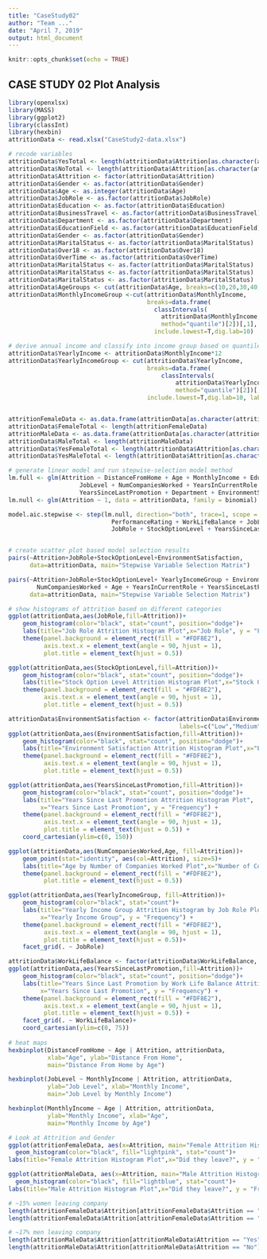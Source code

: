 ```yaml
---
title: "CaseStudy02"
author: "Team ..."
date: "April 7, 2019"
output: html_document
---
```


```r
knitr::opts_chunk$set(echo = TRUE)
```

## CASE STUDY 02 Plot Analysis
```r
library(openxlsx)
library(MASS)
library(ggplot2)
library(classInt)
library(hexbin)
attritionData <- read.xlsx("CaseStudy2-data.xlsx")

# recode variables
attritionData$YesTotal <- length(attritionData$Attrition[as.character(attritionData$Attrition) == "Yes"]) # 237
attritionData$NoTotal <- length(attritionData$Attrition[as.character(attritionData$Attrition) == "No"]) # 1233
attritionData$Attrition <- factor(attritionData$Attrition)
attritionData$Gender <- as.factor(attritionData$Gender)
attritionData$Age <- as.integer(attritionData$Age)
attritionData$JobRole <- as.factor(attritionData$JobRole)
attritionData$Education <- as.factor(attritionData$Education)
attritionData$BusinessTravel <- as.factor(attritionData$BusinessTravel)
attritionData$Department <- as.factor(attritionData$Department)
attritionData$EducationField <- as.factor(attritionData$EducationField)
attritionData$Gender <- as.factor(attritionData$Gender)
attritionData$MaritalStatus <- as.factor(attritionData$MaritalStatus)
attritionData$Over18 <- as.factor(attritionData$Over18)
attritionData$OverTime <- as.factor(attritionData$OverTime)
attritionData$MaritalStatus <- as.factor(attritionData$MaritalStatus)
attritionData$MaritalStatus <- as.factor(attritionData$MaritalStatus)
attritionData$MaritalStatus <- as.factor(attritionData$MaritalStatus)
attritionData$AgeGroups <- cut(attritionData$Age, breaks=c(10,20,30,40,50,60))
attritionData$MonthlyIncomeGroup <-cut(attritionData$MonthlyIncome, 
                                       breaks=data.frame(
                                         classIntervals(
                                           attritionData$MonthlyIncome, n=5,
                                           method="quantile")[2])[,1],
                                         include.lowest=T,dig.lab=10)

# derive annual income and classify into income group based on quantiles 367/368 group
attritionData$YearlyIncome <- attritionData$MonthlyIncome*12
attritionData$YearlyIncomeGroup <- cut(attritionData$YearlyIncome, 
                                       breaks=data.frame(
                                           classIntervals(
                                               attritionData$YearlyIncome, n=4,
                                               method="quantile")[2])[,1],
                                       include.lowest=T,dig.lab=10, labels = c('lower','lower-middle','upper-middle','upper'))


attritionFemaleData <- as.data.frame(attritionData[as.character(attritionData$Gender) == "Female",])
attritionData$FemaleTotal <- length(attritionFemaleData)
attritionMaleData <- as.data.frame(attritionData[as.character(attritionData$Gender) == "Male",])
attritionData$MaleTotal <- length(attritionMaleData)
attritionData$YesFemaleTotal <- length(attritionData$Attrition[as.character(attritionData$Attrition) == "Yes" & as.character(attritionData$Gender) == "Female"]) 
attritionData$YesMaleTotal <- length(attritionData$Attrition[as.character(attritionData$Attrition) == "Yes" & as.character(attritionData$Gender) == "Male"])

# generate linear model and run stepwise-selection model method
lm.full <- glm(Attrition ~ DistanceFromHome + Age + MonthlyIncome + Education + HourlyRate + HourlyRate + MonthlyIncome + PerformanceRating + WorkLifeBalance + 
                    JobLevel + NumCompaniesWorked + YearsInCurrentRole + YearsInCurrentRole + YearlyIncomeGroup + DailyRate + JobRole + StockOptionLevel + 
                    YearsSinceLastPromotion + Department + EnvironmentSatisfaction, data = attritionData, family = binomial)
lm.null <- glm(Attrition ~ 1, data = attritionData, family = binomial)

model.aic.stepwise <- step(lm.null, direction="both", trace=1, scope = ~ DistanceFromHome + Age + MonthlyIncome + Education + HourlyRate + HourlyRate + MonthlyIncome +
                             PerformanceRating + WorkLifeBalance + JobLevel + NumCompaniesWorked + YearsInCurrentRole + YearsInCurrentRole + YearlyIncomeGroup + DailyRate +
                             JobRole + StockOptionLevel + YearsSinceLastPromotion + Department + EnvironmentSatisfaction, data = attritionData, family = binomial)


# create scatter plot based model selection results
pairs(~Attrition+JobRole+StockOptionLevel+EnvironmentSatisfaction,
      data=attritionData, main="Stepwise Variable Selection Matrix")

pairs(~Attrition+JobRole+StockOptionLevel+ YearlyIncomeGroup + EnvironmentSatisfaction + DistanceFromHome + 
        NumCompaniesWorked + Age + YearsInCurrentRole + YearsSinceLastPromotion + WorkLifeBalance + DailyRate,
      data=attritionData, main="Stepwise Variable Selection Matrix")

# show histograms of attrition based on different categories
ggplot(attritionData,aes(JobRole,fill=Attrition))+
    geom_histogram(color="black", stat="count", position="dodge")+
    labs(title="Job Role Attrition Histogram Plot",x="Job Role", y = "Frequency") +
    theme(panel.background = element_rect(fill = "#FDF8E2"),
          axis.text.x = element_text(angle = 90, hjust = 1),
          plot.title = element_text(hjust = 0.5))

ggplot(attritionData,aes(StockOptionLevel,fill=Attrition))+
    geom_histogram(color="black", stat="count", position="dodge")+
    labs(title="Stock Option Level Attrition Histogram Plot",x="Stock Option Level", y = "Frequency") +
    theme(panel.background = element_rect(fill = "#FDF8E2"),
          axis.text.x = element_text(angle = 90, hjust = 1),
          plot.title = element_text(hjust = 0.5))

attritionData$EnvironmentSatisfaction <- factor(attritionData$EnvironmentSatisfaction,                                                 
                                                labels=c("Low","Medium","High","Very High"))
ggplot(attritionData,aes(EnvironmentSatisfaction,fill=Attrition))+
    geom_histogram(color="black", stat="count", position="dodge")+
    labs(title="Environment Satisfaction Attrition Histogram Plot",x="Environment Satisfaction", y = "Frequency") +
    theme(panel.background = element_rect(fill = "#FDF8E2"),
          axis.text.x = element_text(angle = 90, hjust = 1),
          plot.title = element_text(hjust = 0.5))

ggplot(attritionData,aes(YearsSinceLastPromotion,fill=Attrition))+
    geom_histogram(color="black", stat="count", position="dodge")+
    labs(title="Years Since Last Promotion Attrition Histogram Plot",
         x="Years Since Last Promotion", y = "Frequency") +
    theme(panel.background = element_rect(fill = "#FDF8E2"),
          axis.text.x = element_text(angle = 90, hjust = 1),
          plot.title = element_text(hjust = 0.5)) +
    coord_cartesian(ylim=c(0, 150))

ggplot(attritionData,aes(NumCompaniesWorked,Age, fill=Attrition))+
    geom_point(stat="identity", aes(col=Attrition), size=5)+
    labs(title="Age by Number of Companies Worked Plot",x="Number of Companies Worked", y = "Age")+
    theme(panel.background = element_rect(fill = "#FDF8E2"),
          plot.title = element_text(hjust = 0.5))

ggplot(attritionData,aes(YearlyIncomeGroup, fill=Attrition))+
    geom_histogram(color="black", stat="count")+
    labs(title="Yearly Income Group Attrition Histogram by Job Role Plot",
         x="Yearly Income Group", y = "Frequency") +
    theme(panel.background = element_rect(fill = "#FDF8E2"),
          axis.text.x = element_text(angle = 90, hjust = 1),
          plot.title = element_text(hjust = 0.5))+
    facet_grid(. ~ JobRole)

attritionData$WorkLifeBalance <- factor(attritionData$WorkLifeBalance, labels=c("Bad","Good","Better","Best"))
ggplot(attritionData,aes(YearsSinceLastPromotion,fill=Attrition))+
    geom_histogram(color="black", stat="count", position="dodge")+
    labs(title="Years Since Last Promotion by Work Life Balance Attrition Histogram Plot",
         x="Years Since Last Promotion", y = "Frequency") +
    theme(panel.background = element_rect(fill = "#FDF8E2"),
          axis.text.x = element_text(angle = 90, hjust = 1),
          plot.title = element_text(hjust = 0.5)) + 
    facet_grid(. ~ WorkLifeBalance)+
    coord_cartesian(ylim=c(0, 75))
    
# heat maps
hexbinplot(DistanceFromHome ~ Age | Attrition, attritionData,
           xlab="Age", ylab="Distance From Home", 
           main="Distance From Home by Age")

hexbinplot(JobLevel ~ MonthlyIncome | Attrition, attritionData,
           ylab="Job Level", xlab="Monthly Income",
           main="Job Level by Monthly Income")

hexbinplot(MonthlyIncome ~ Age | Attrition, attritionData,
           ylab="Monthly Income", xlab="Age",
           main="Monthly Income by Age")

# Look at Attrition and Gender
ggplot(attritionFemaleData, aes(x=Attrition, main="Female Attrition Histogram")) + 
  geom_histogram(color="black", fill="lightpink", stat="count")+
labs(title="Female Attrition Histogram Plot",x="Did they leave?", y = "Frequency")

ggplot(attritionMaleData, aes(x=Attrition, main="Male Attrition Histogram")) + 
  geom_histogram(color="black", fill="lightblue", stat="count")+
labs(title="Male Attrition Histogram Plot",x="Did they leave?", y = "Frequency")

# ~15% women leaving company
length(attritionFemaleData$Attrition[attritionFemaleData$Attrition == "Yes"]) / length(attritionFemaleData$Attrition)
length(attritionFemaleData$Attrition[attritionFemaleData$Attrition == "No"]) / length(attritionFemaleData$Attrition)

# ~17% men leaving company
length(attritionMaleData$Attrition[attritionMaleData$Attrition == "Yes"]) / length(attritionMaleData$Attrition)
length(attritionMaleData$Attrition[attritionMaleData$Attrition == "No"]) / length(attritionMaleData$Attrition)
```